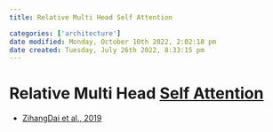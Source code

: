 ```yaml
---
title: Relative Multi Head Self Attention

categories: ['architecture']
date modified: Monday, October 10th 2022, 2:02:18 pm
date created: Tuesday, July 26th 2022, 8:33:15 pm
---
```


# Relative Multi Head [Self Attention](Self%20Attention.qmd)
- [ZihangDai et al., 2019](https://arxiv.org/abs/1901.02860)




